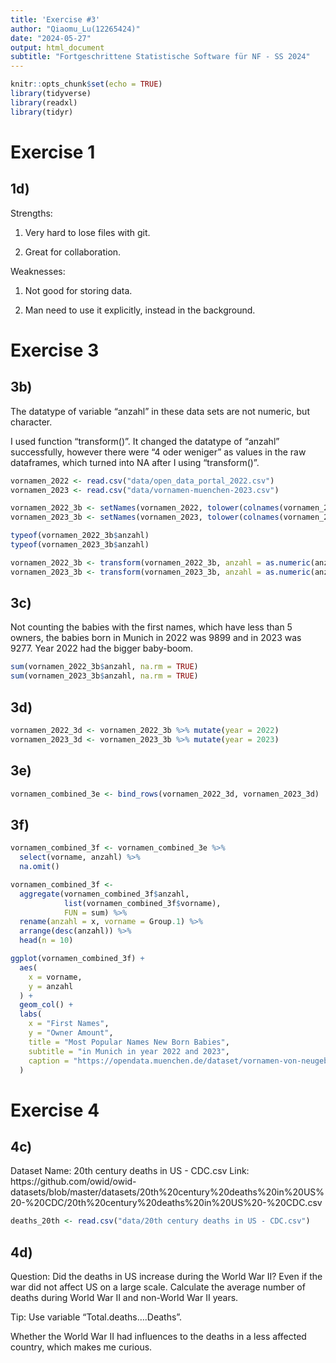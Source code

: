 ```yaml
---
title: 'Exercise #3'
author: "Qiaomu_Lu(12265424)"
date: "2024-05-27"
output: html_document
subtitle: "Fortgeschrittene Statistische Software für NF - SS 2024"
---
```


```r
knitr::opts_chunk$set(echo = TRUE)
library(tidyverse)
library(readxl)
library(tidyr)
```

# Exercise 1

## 1d)
Strengths: 

1. Very hard to lose files with git.

2. Great for collaboration.

Weaknesses: 

1. Not good for storing data.

2. Man need to use it explicitly, instead in the background.


# Exercise 3

## 3b)
The datatype of variable "anzahl" in these data sets are not numeric, but character.

I used function "transform()". It changed the datatype of "anzahl" successfully, however there were "4 oder weniger" as values in the raw dataframes, which turned into NA after I using "transform()".
```r
vornamen_2022 <- read.csv("data/open_data_portal_2022.csv")
vornamen_2023 <- read.csv("data/vornamen-muenchen-2023.csv")

vornamen_2022_3b <- setNames(vornamen_2022, tolower(colnames(vornamen_2022)))
vornamen_2023_3b <- setNames(vornamen_2023, tolower(colnames(vornamen_2023)))

typeof(vornamen_2022_3b$anzahl)
typeof(vornamen_2023_3b$anzahl)

vornamen_2022_3b <- transform(vornamen_2022_3b, anzahl = as.numeric(anzahl))
vornamen_2023_3b <- transform(vornamen_2023_3b, anzahl = as.numeric(anzahl))
```

## 3c)
Not counting the babies with the first names, which have less than 5 owners, the babies born in Munich in 2022 was 9899 and in 2023 was 9277. Year 2022 had the bigger baby-boom.
```r
sum(vornamen_2022_3b$anzahl, na.rm = TRUE)
sum(vornamen_2023_3b$anzahl, na.rm = TRUE)
```

## 3d)
```r
vornamen_2022_3d <- vornamen_2022_3b %>% mutate(year = 2022)
vornamen_2023_3d <- vornamen_2023_3b %>% mutate(year = 2023)
```

## 3e)
```r
vornamen_combined_3e <- bind_rows(vornamen_2022_3d, vornamen_2023_3d)
```

## 3f)
```r
vornamen_combined_3f <- vornamen_combined_3e %>%
  select(vorname, anzahl) %>%
  na.omit()

vornamen_combined_3f <- 
  aggregate(vornamen_combined_3f$anzahl,
            list(vornamen_combined_3f$vorname),
            FUN = sum) %>%
  rename(anzahl = x, vorname = Group.1) %>%
  arrange(desc(anzahl)) %>%
  head(n = 10)

ggplot(vornamen_combined_3f) + 
  aes(
    x = vorname,
    y = anzahl
  ) + 
  geom_col() + 
  labs(
    x = "First Names",
    y = "Owner Amount",
    title = "Most Popular Names New Born Babies",
    subtitle = "in Munich in year 2022 and 2023",
    caption = "https://opendata.muenchen.de/dataset/vornamen-von-neugeborenen"
  ) 
```

# Exercise 4

## 4c)
Dataset Name: 20th century deaths in US - CDC.csv
Link: https://github.com/owid/owid-datasets/blob/master/datasets/20th%20century%20deaths%20in%20US%20-%20CDC/20th%20century%20deaths%20in%20US%20-%20CDC.csv
```r
deaths_20th <- read.csv("data/20th century deaths in US - CDC.csv")
```

## 4d)
Question: Did the deaths in US increase during the World War II? Even if the war did not affect US on a large scale. Calculate the average number of deaths during World War II and non-World War II years. 

Tip: Use variable "Total.deaths....Deaths".

Whether the World War II had influences to the deaths in a less affected country, which makes me curious.



